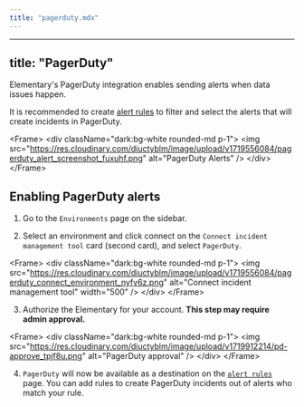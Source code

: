 ```yaml
---
title: "pagerduty.mdx"
---
```


---
title: "PagerDuty"
---

Elementary's PagerDuty integration enables sending alerts when data issues happen.

It is recommended to create [alert rules](/features/alerts-and-incidents/alert-rules) to filter and select the alerts that will create incidents in PagerDuty.

&lt;Frame&gt;
  &lt;div className="dark:bg-white rounded-md p-1"&gt;
    &lt;img
      src="https://res.cloudinary.com/diuctyblm/image/upload/v1719556084/pagerduty_alert_screenshot_fuxuhf.png"
      alt="PagerDuty Alerts"
    /&gt;
  &lt;/div&gt;
&lt;/Frame&gt;

## Enabling PagerDuty alerts

1. Go to the `Environments` page on the sidebar.

2. Select an environment and click connect on the `Connect incident management tool` card (second card), and select `PagerDuty`.

&lt;Frame&gt;
  &lt;div className="dark:bg-white rounded-md p-1"&gt;
    &lt;img
      src="https://res.cloudinary.com/diuctyblm/image/upload/v1719556084/pagerduty_connect_environment_nyfv6z.png"
      alt="Connect incident management tool"
      width="500"
    /&gt;
  &lt;/div&gt;
&lt;/Frame&gt;

3. Authorize the Elementary for your account. **This step may require admin approval.**

&lt;Frame&gt;
  &lt;div className="dark:bg-white rounded-md p-1"&gt;
    &lt;img
      src="https://res.cloudinary.com/diuctyblm/image/upload/v1719912214/pd-approve_tpjf8u.png"
      alt="PagerDuty approval"
    /&gt;
  &lt;/div&gt;
&lt;/Frame&gt; 

4. `PagerDuty` will now be available as a destination on the [`alert rules`](/features/alerts-and-incidents/alert-rules) page. You can add rules to create PagerDuty incidents out of alerts who match your rule.